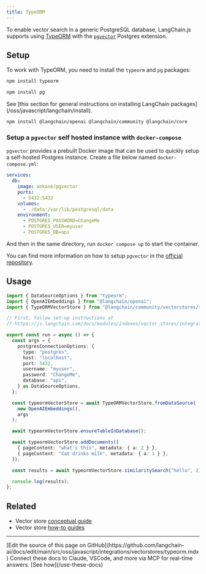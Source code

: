 ```yaml
---
title: TypeORM
---
```


To enable vector search in a generic PostgreSQL database, LangChain.js supports using [TypeORM](https://typeorm.io/) with the [`pgvector`](https://github.com/pgvector/pgvector) Postgres extension.

## Setup

To work with TypeORM, you need to install the `typeorm` and `pg` packages:

```bash npm
npm install typeorm
```
```bash npm
npm install pg
```

<Tip>
See [this section for general instructions on installing LangChain packages](/oss/javascript/langchain/install).
</Tip>

```bash npm
npm install @langchain/openai @langchain/community @langchain/core
```

### Setup a `pgvector` self hosted instance with `docker-compose`

`pgvector` provides a prebuilt Docker image that can be used to quickly setup a self-hosted Postgres instance.
Create a file below named `docker-compose.yml`:

```yml docker-compose.yml
services:
  db:
    image: ankane/pgvector
    ports:
      - 5432:5432
    volumes:
      - ./data:/var/lib/postgresql/data
    environment:
      - POSTGRES_PASSWORD=ChangeMe
      - POSTGRES_USER=myuser
      - POSTGRES_DB=api
```

And then in the same directory, run `docker compose up` to start the container.

You can find more information on how to setup `pgvector` in the [official repository](https://github.com/pgvector/pgvector).

## Usage

```typescript
import { DataSourceOptions } from "typeorm";
import { OpenAIEmbeddings } from "@langchain/openai";
import { TypeORMVectorStore } from "@langchain/community/vectorstores/typeorm";

// First, follow set-up instructions at
// https://js.langchain.com/docs/modules/indexes/vector_stores/integrations/typeorm

export const run = async () => {
  const args = {
    postgresConnectionOptions: {
      type: "postgres",
      host: "localhost",
      port: 5432,
      username: "myuser",
      password: "ChangeMe",
      database: "api",
    } as DataSourceOptions,
  };

  const typeormVectorStore = await TypeORMVectorStore.fromDataSource(
    new OpenAIEmbeddings(),
    args
  );

  await typeormVectorStore.ensureTableInDatabase();

  await typeormVectorStore.addDocuments([
    { pageContent: "what's this", metadata: { a: 2 } },
    { pageContent: "Cat drinks milk", metadata: { a: 1 } },
  ]);

  const results = await typeormVectorStore.similaritySearch("hello", 2);

  console.log(results);
};
```

## Related

- Vector store [conceptual guide](/oss/javascript/integrations/vectorstores)
- Vector store [how-to guides](/oss/javascript/integrations/vectorstores)

---

<Callout icon="pen-to-square" iconType="regular">
    [Edit the source of this page on GitHub](https://github.com/langchain-ai/docs/edit/main/src/oss/javascript/integrations/vectorstores/typeorm.mdx)
</Callout>
<Tip icon="terminal" iconType="regular">
    Connect these docs to Claude, VSCode, and more via MCP for    real-time answers. [See how](/use-these-docs)
</Tip>

